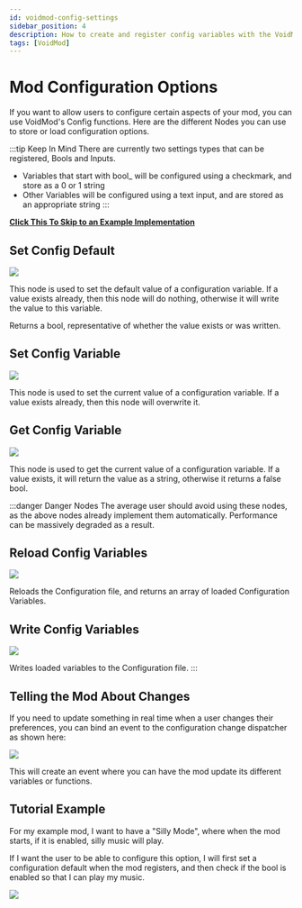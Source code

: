 ```yaml
---
id: voidmod-config-settings
sidebar_position: 4
description: How to create and register config variables with the VoidMod framework
tags: [VoidMod]
---
```


# Mod Configuration Options
If you want to allow users to configure certain aspects of your mod, you can use VoidMod's Config functions. Here are the different Nodes you can use to store or load configuration options.

:::tip Keep In Mind
There are currently two settings types that can be registered, Bools and Inputs.

- Variables that start with bool_ will be configured using a checkmark, and store as a 0 or 1 string
- Other Variables will be configured using a text input, and are stored as an appropriate string
:::

**[Click This To Skip to an Example Implementation](#tutorial-example)**

## Set Config Default
![](img/config-settings/setconfigdefault.png)

This node is used to set the default value of a configuration variable. If a value exists already, then this node will do nothing, otherwise it will write the value to this variable.

Returns a bool, representative of whether the value exists or was written.

## Set Config Variable
![](img/config-settings/setconfigvariable.png)

This node is used to set the current value of a configuration variable. If a value exists already, then this node will overwrite it.

## Get Config Variable
![](img/config-settings/getconfigvariable.png)

This node is used to get the current value of a configuration variable. If a value exists, it will return the value as a string, otherwise it returns a false bool.

:::danger Danger Nodes
The average user should avoid using these nodes, as the above nodes already implement them automatically. Performance can be massively degraded as a result.

## Reload Config Variables
![](img/config-settings/reloadconfigvariables.png)

Reloads the Configuration file, and returns an array of loaded Configuration Variables.

## Write Config Variables
![](img/config-settings/writeconfigvariables.png)

Writes loaded variables to the Configuration file.
:::

## Telling the Mod About Changes
If you need to update something in real time when a user changes their preferences, you can bind an event to the configuration change dispatcher as shown here:

![](img/config-settings/configupdate.png)

This will create an event where you can have the mod update its different variables or functions.

## Tutorial Example
For my example mod, I want to have a "Silly Mode", where when the mod starts, if it is enabled, silly music will play.

If I want the user to be able to configure this option, I will first set a configuration default when the mod registers, and then check if the bool is enabled so that I can play my music.

![](img/config-settings/configexample.png)
